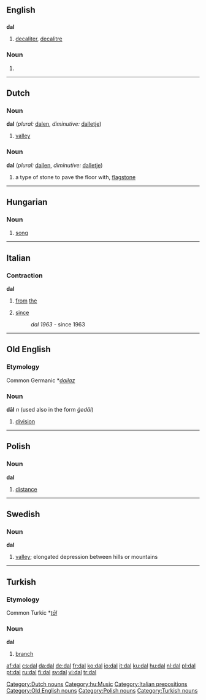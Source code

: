 ==English==

==={{abbreviation}}===
'''dal'''

# [[decaliter]], [[decalitre]]

===Noun===
{{en-noun}}

# {{alternative spelling of|dahl}}

----

==Dutch==

===Noun===
'''dal''' (''plural:'' [[dalen]], ''diminutive:'' [[dalletje]])

# [[valley]]

===Noun===
'''dal''' (''plural:'' [[dallen]], ''diminutive:'' [[dalletje]])

# a type of stone to pave the floor with, [[flagstone]]

[[Category:Dutch nouns]]

----

==Hungarian==

===Noun===
{{hu-noun|ok}}

# [[song]]

[[Category:hu:Music]]

----

==Italian==

===Contraction===
'''dal'''

# {{italbrac|contraction of [[da#Italian|da]] [[il#Italian|il]]}} [[from]] [[the]]
# [[since]]
#:''dal 1963'' - since 1963

[[Category:Italian prepositions]]

----

==Old English==

===Etymology===
Common Germanic *''[[dailaz]]''

===Noun===
'''dāl''' ''n'' (used also in the form ''ġedāl'')

# [[division]]

[[Category:Old English nouns]]

----

==Polish==

===Noun===
'''dal''' {{m}}

# [[distance]]

[[Category:Polish nouns]]

----

==Swedish==

===Noun===
'''dal''' {{c}}
{{sv-noun-reg-ar}}

# [[valley]]; elongated depression between hills or mountains

----

==Turkish==

===Etymology===
Common Turkic *''[[tāl]]''

===Noun===
'''dal'''

# [[branch]]

[[Category:Turkish nouns]]

[[af:dal]]
[[cs:dal]]
[[da:dal]]
[[de:dal]]
[[fr:dal]]
[[ko:dal]]
[[io:dal]]
[[it:dal]]
[[ku:dal]]
[[hu:dal]]
[[nl:dal]]
[[pl:dal]]
[[pt:dal]]
[[ru:dal]]
[[fi:dal]]
[[sv:dal]]
[[vi:dal]]
[[tr:dal]]